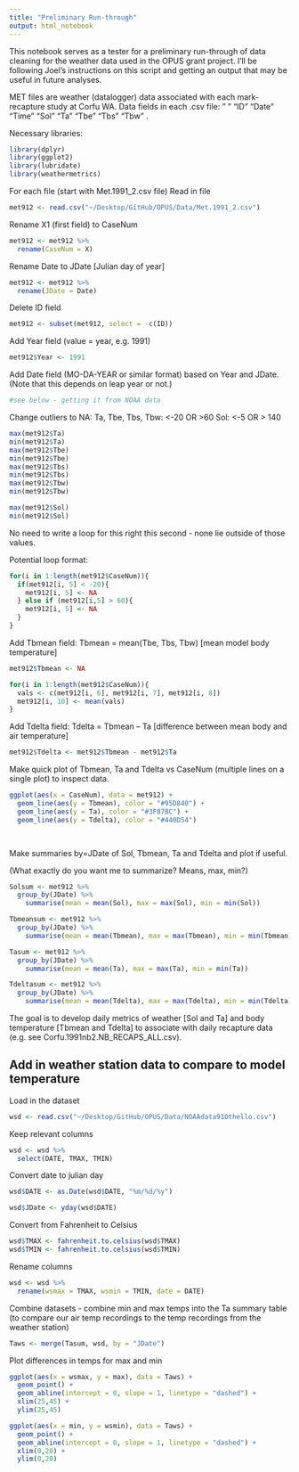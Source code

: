 ```yaml
---
title: "Preliminary Run-through"
output: html_notebook
---
```


This notebook serves as a tester for a preliminary run-through of data cleaning for the weather data used in the OPUS grant project. I'll be following Joel's instructions on this script and getting an output that may be useful in future analyses. 

MET files are weather (datalogger) data associated with each mark-recapture study at Corfu WA.
Data fields in each .csv file:
"    "  “ID” "Date"   "Time"    "Sol"  "Ta"   "Tbe" "Tbs" "Tbw" . 

Necessary libraries:

```r
library(dplyr)
library(ggplot2)
library(lubridate)
library(weathermetrics)
```

For each file (start with Met.1991_2.csv file)
Read in file

```r
met912 <- read.csv("~/Desktop/GitHub/OPUS/Data/Met.1991_2.csv")
```

Rename X1 (first field) to CaseNum

```r
met912 <- met912 %>%
  rename(CaseNum = X)
```

Rename Date to JDate  [Julian day of year]

```r
met912 <- met912 %>%
  rename(JDate = Date)
```

Delete ID field

```r
met912 <- subset(met912, select = -c(ID))
```

Add Year field (value = year, e.g. 1991)

```r
met912$Year <- 1991
```

Add Date field (MO-DA-YEAR or similar format) based on Year and JDate. (Note that this depends on leap year or not.)

```r
#see below - getting it from NOAA data
```

Change outliers to NA:
	Ta, Tbe, Tbs, Tbw: <-20 OR >60
	Sol:  <-5 OR > 140
	
```r
max(met912$Ta)
min(met912$Ta)
max(met912$Tbe)
min(met912$Tbe)
max(met912$Tbs)
min(met912$Tbs)
max(met912$Tbw)
min(met912$Tbw)

max(met912$Sol)
min(met912$Sol)

```
	
No need to write a loop for this right this second - none lie outside of those values. 

Potential loop format: 

```r
for(i in 1:length(met912$CaseNum)){
  if(met912[i, 5] < -20){
    met912[i, 5] <- NA
  } else if (met912[i,5] > 60){
    met912[i, 5] <- NA
  }
}
```

	
Add Tbmean field:  Tbmean = mean(Tbe, Tbs, Tbw)  [mean model body temperature]

```r
met912$Tbmean <- NA

for(i in 1:length(met912$CaseNum)){
  vals <- c(met912[i, 6], met912[i, 7], met912[i, 8])
  met912[i, 10] <- mean(vals)
}
```

Add Tdelta field: Tdelta = Tbmean – Ta  [difference between mean body and air temperature]

```r
met912$Tdelta <- met912$Tbmean - met912$Ta
```

Make quick plot of Tbmean, Ta and Tdelta vs CaseNum (multiple lines on a single plot) to inspect data.

```r
ggplot(aes(x = CaseNum), data = met912) +
  geom_line(aes(y = Tbmean), color = "#95D840") + 
  geom_line(aes(y = Ta), color = "#3F87BC") + 
  geom_line(aes(y = Tdelta), color = "#440D54")

            
```

Make summaries by=JDate of Sol, Tbmean, Ta and Tdelta and plot if useful.

(What exactly do you want me to summarize? Means, max, min?)

```r
Solsum <- met912 %>%
  group_by(JDate) %>%
    summarise(mean = mean(Sol), max = max(Sol), min = min(Sol))

Tbmeansum <- met912 %>%
  group_by(JDate) %>%
    summarise(mean = mean(Tbmean), max = max(Tbmean), min = min(Tbmean))

Tasum <- met912 %>%
  group_by(JDate) %>%
    summarise(mean = mean(Ta), max = max(Ta), min = min(Ta))

Tdeltasum <- met912 %>%
  group_by(JDate) %>%
    summarise(mean = mean(Tdelta), max = max(Tdelta), min = min(Tdelta))
```



The goal is to develop daily metrics of weather [Sol and Ta] and body temperature [Tbmean and Tdelta] to associate with daily recapture data (e.g. see Corfu.1991nb2.NB_RECAPS_ALL.csv).


## Add in weather station data to compare to model temperature

Load in the dataset

```r
wsd <- read.csv("~/Desktop/GitHub/OPUS/Data/NOAAdata91Othello.csv")
```

Keep relevant columns

```r
wsd <- wsd %>%
  select(DATE, TMAX, TMIN)
```

Convert date to julian day 

```r
wsd$DATE <- as.Date(wsd$DATE, "%m/%d/%y")

wsd$JDate <- yday(wsd$DATE)
```

Convert from Fahrenheit to Celsius 

```r
wsd$TMAX <- fahrenheit.to.celsius(wsd$TMAX)
wsd$TMIN <- fahrenheit.to.celsius(wsd$TMIN)
```

Rename columns

```r
wsd <- wsd %>%
  rename(wsmax = TMAX, wsmin = TMIN, date = DATE)
```


Combine datasets - combine min and max temps into the Ta summary table (to compare our air temp recordings to the temp recordings from the weather station)

```r
Taws <- merge(Tasum, wsd, by = "JDate")
```

Plot differences in temps for max and min

```r
ggplot(aes(x = wsmax, y = max), data = Taws) + 
  geom_point() + 
  geom_abline(intercept = 0, slope = 1, linetype = "dashed") + 
  xlim(25,45) + 
  ylim(25,45)
```

```r
ggplot(aes(x = min, y = wsmin), data = Taws) + 
  geom_point() + 
  geom_abline(intercept = 0, slope = 1, linetype = "dashed") + 
  xlim(0,20) + 
  ylim(0,20)
```

